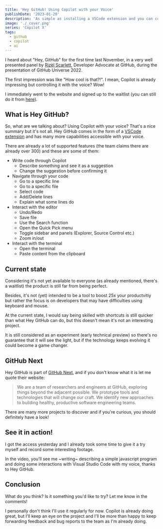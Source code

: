 ```yaml
---
title: 'Hey GitHub! Using Copilot with your Voice'
publishDate: '2023-01-20'
description: 'As simple as installing a VSCode extension and you can code by talking to your computer'
image: './_cover.png'
series: 'Copilot X'
tags:
  - github
  - copilot
  - ai
---
```



I heard about "Hey, GitHub" for the first time last November, in a very well presented panel by [Rizèl Scarlett](https://twitter.com/blackgirlbytes), Developer Advocate at GitHub, during the presentation of GitHub Universe 2022.

The first impression was like "How cool is that?!". I mean, Copilot is already impressing but controlling it with the voice? Wow!

I immediately went to the website and signed up to the waitlist (you can still do it from [here](https://githubnext.com/projects/hey-github/)).

## What is Hey GitHub?

So, what are we talking about? Using Copilot with your voice? That's a nice summary but it's not all. Hey GitHub comes in the form of a [VSCode extension](https://marketplace.visualstudio.com/items?itemName=GitHub.heygithub) and has many more capabilities accessible with your voice.

There are already a lot of supported features (the team claims there are already over 300) and these are some of them:

- Write code through Copilot
  - Describe something and see it as a suggestion
  - Change the suggestion before confirming it
- Navigate through your code
  - Go to a specific line
  - Go to a specific file
  - Select code
  - Add/Delete lines
  - Explain what some lines do
- Interact with the editor
  - Undo/Redo
  - Save file
  - Use the Search function
  - Open the Quick Pick menu
  - Toggle sidebar and panels (Explorer, Source Control etc.)
  - Zoom in/out
- Interact with the terminal
  - Open the terminal
  - Paste content from the clipboard

## Current state

Considering it's not yet available to everyone (as already mentioned, there's a waitlist) the product is still far from being perfect.

Besides, it's not (yet) intended to be a tool to boost 25x your productvitiy but rather the focus is on developers that may have difficulties using keyboard and mouse.

At the current state, I would say being skilled with shortcuts is still quicker than what Hey GitHub can do, but this doesn't mean it's not an interesting project.

It is still considered as an experiment (early technical preview) so there's no guarantee that it will see the light, but if the technology keeps evolving it could become a game changer.

## GitHub Next

Hey GitHub is part of [GitHub Next](https://githubnext.com/), and if you don't know what it is let me quote their website:

> We are a team of researchers and engineers at GitHub, exploring things beyond the adjacent possible. We prototype tools and technologies that will change our craft. We identify new approaches to building healthy, productive software engineering teams.

There are many more projects to discover and if you're curious, you should definitely have a look!

## See it in action!

I got the access yesterday and I already took some time to give it a try myself and record some interesting footage.

In the video, you'll see me ~writing~ describing a simple javascript program and doing some interactions with Visual Studio Code with my voice, thanks to Hey GitHub.

<YouTube id="s_WMdytCvdI" />

## Conclusion

What do you think? Is it something you'd like to try? Let me know in the comments!

I personally don't think I'll use it regularly for now. Copilot is already doing great, but I'll keep an eye on the project and I'll be more than happy to keep forwarding feedback and bug reports to the team as I'm already doing.

